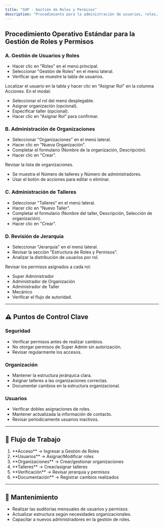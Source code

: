 ```yaml
---
title: "SOP · Gestión de Roles y Permisos"
description: "Procedimiento para la administración de usuarios, roles, organizaciones y talleres."
---
```


## Procedimiento Operativo Estándar para la Gestión de Roles y Permisos

### A. Gestión de Usuarios y Roles

<Steps titleSize="h3">
  <Step title="Paso 1 · Acceso a Gestión de Roles" icon="user-shield" iconType="solid" stepNumber={1}>
    <ul>
      <li>Hacer clic en "Roles" en el menú principal.</li>
      <li>Seleccionar "Gestión de Roles" en el menú lateral.</li>
      <li>Verificar que se muestre la tabla de usuarios.</li>
    </ul>
  </Step>

  <Step title="Paso 2 · Asignación de Roles" icon="user-tag" iconType="solid" stepNumber={2}>
    <p>Localizar el usuario en la tabla y hacer clic en "Asignar Rol" en la columna Acciones. En el modal:</p>
    <ul>
      <li>Seleccionar el rol del menú desplegable.</li>
      <li>Asignar organización (opcional).</li>
      <li>Especificar taller (opcional).</li>
      <li>Hacer clic en "Asignar Rol" para confirmar.</li>
    </ul>
  </Step>
</Steps>

### B. Administración de Organizaciones

<Steps titleSize="h3">
  <Step title="Paso 3 · Crear Nueva Organización" icon="building" iconType="solid" stepNumber={3}>
    <ul>
      <li>Seleccionar "Organizaciones" en el menú lateral.</li>
      <li>Hacer clic en "Nueva Organización".</li>
      <li>Completar el formulario (Nombre de la organización, Descripción).</li>
      <li>Hacer clic en "Crear".</li>
    </ul>
  </Step>

  <Step title="Paso 4 · Gestionar Organizaciones Existentes" icon="list-ul" iconType="solid" stepNumber={4}>
    <p>Revisar la lista de organizaciones.</p>
    <ul>
      <li>Se muestra el Número de talleres y Número de administradores.</li>
      <li>Usar el botón de acciones para editar o eliminar.</li>
    </ul>
  </Step>
</Steps>

### C. Administración de Talleres

<Steps titleSize="h3">
  <Step title="Paso 5 · Crear Nuevo Taller" icon="warehouse" iconType="solid" stepNumber={5}>
    <ul>
      <li>Seleccionar "Talleres" en el menú lateral.</li>
      <li>Hacer clic en "Nuevo Taller".</li>
      <li>Completar el formulario (Nombre del taller, Descripción, Selección de organización).</li>
      <li>Hacer clic en "Crear".</li>
    </ul>
  </Step>
</Steps>

### D. Revisión de Jerarquía

<Steps titleSize="h3">
  <Step title="Paso 6 · Visualizar Estructura de Roles" icon="sitemap" iconType="solid" stepNumber={6}>
    <ul>
      <li>Seleccionar "Jerarquía" en el menú lateral.</li>
      <li>Revisar la sección "Estructura de Roles y Permisos".</li>
      <li>Analizar la distribución de usuarios por rol.</li>
    </ul>
  </Step>

  <Step title="Paso 7 · Verificar Permisos" icon="user-check" iconType="solid" stepNumber={7}>
    <p>Revisar los permisos asignados a cada rol:</p>
    <ul>
      <li>Super Administrador</li>
      <li>Administrador de Organización</li>
      <li>Administrador de Taller</li>
      <li>Mecánico</li>
      <li>Verificar el flujo de autoridad.</li>
    </ul>
  </Step>
</Steps>

---

## ⚠️ Puntos de Control Clave

<div style={{ display: 'grid', gridTemplateColumns: 'repeat(3, 1fr)', gap: '20px' }}>
  <div>
    <h3>Seguridad</h3>
    <ul>
      <li>Verificar permisos antes de realizar cambios.</li>
      <li>No otorgar permisos de Super Admin sin autorización.</li>
      <li>Revisar regularmente los accesos.</li>
    </ul>
  </div>
  <div>
    <h3>Organización</h3>
    <ul>
      <li>Mantener la estructura jerárquica clara.</li>
      <li>Asignar talleres a las organizaciones correctas.</li>
      <li>Documentar cambios en la estructura organizacional.</li>
    </ul>
  </div>
  <div>
    <h3>Usuarios</h3>
    <ul>
      <li>Verificar dobles asignaciones de roles.</li>
      <li>Mantener actualizada la información de contacto.</li>
      <li>Revisar periodicamente usuarios inactivos.</li>
    </ul>
  </div>
</div>

---

## 🔄 Flujo de Trabajo

<ol>
  <li>**Acceso** → Ingresar a Gestión de Roles</li>
  <li>**Usuarios** → Asignar/Modificar roles</li>
  <li>**Organizaciones** → Crear/gestionar organizaciones</li>
  <li>**Talleres** → Crear/asignar talleres</li>
  <li>**Verificación** → Revisar jerarquía y permisos</li>
  <li>**Documentación** → Registrar cambios realizados</li>
</ol>

---

## 📅 Mantenimiento
- Realizar las auditorías mensuales de usuarios y permisos.
- Actualizar estructura según necesidades organizacionales.
- Capacitar a nuevos administradores en la gestión de roles.